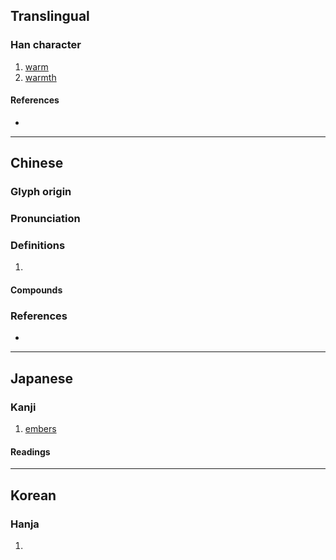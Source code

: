 {{character info/new}}
==Translingual==

===Han character===
{{Han char|rn=86|rad=火|as=13|sn=17|four=97834|canj=FHBK|ids=⿰火奧}}

# [[warm]]
# [[warmth]]

====References====
* {{Han ref|kx=0684.180|dkj=19458|dj=1097.010|hdz=32235.010|uh=71E0|ud=29152|bh=C0EE|bd=49390}}

----

==Chinese==
{{zh-forms}}

===Glyph origin===
{{Han etym}}

===Pronunciation===
{{zh-pron
|m=yù,ào
|c=juk1,ou2,jau1,ou3
|mc=y
|oc=y
|cat=
}}

===Definitions===
{{zh-hanzi}}

# {{rfdef|zh}}

====Compounds====
{{zh-der|寒燠|燠休|燠寒|燠熱|燠燥|鬱燠}}

===References===
* {{R:yue:Hanzi}}

----

==Japanese==

===Kanji===
{{ja-kanji|grade=|rs=火13}}

# [[embers]]

====Readings====
{{ja-readings
|on=いく<ゐく, う, おう<あう
|kun=あたた-かい
}}

----

==Korean==

===Hanja===
{{ko-hanja|hangeul=욱|eumhun=|rv=uk|mr=uk|y=wuk}}

# {{rfdef|ko|sort=火13}}